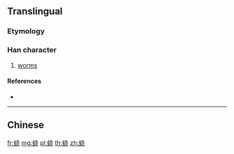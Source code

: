 {{character info/new}}
{{also|蟯}}
==Translingual==

===Etymology===
{{Han simp|蟯|f=垚|t=戈 without 丶}}

===Han character===
{{Han char|rn=142|rad=虫|as=06|sn=12|four=|canj=LIJPU}}

# [[worms]]

====References====
* {{Han ref|kx=1083.151|hdz=42848.120|uh=86F2|ud=34546}}

----

==Chinese==
{{zh-see|蟯}}

[[fr:蛲]]
[[mg:蛲]]
[[pl:蛲]]
[[th:蛲]]
[[zh:蛲]]